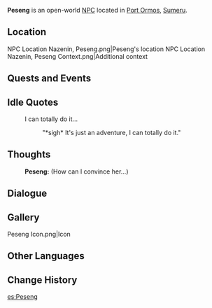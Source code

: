 {{Character Infobox
|type             = Open-World NPC
|image            = NPC Peseng.png
|realname         = <!-- Optional, if different from in-game name -->
|deceased         = <!-- Past (for deceased prior to events of the game) or free response -->
|region           = Sumeru
|location         = Sumeru
|affiliation      = 
|title            = 

|ancestry         = <!-- Clan/family -->
|father           = 
|mother           = 
|spouse           = Nazenin
|sibling          = 
|child            = 
|relative         = 

|voiceEN          = 
|voiceCN          = 
|voiceJP          = 
|dialoguereward   = 
}}
'''Peseng''' is an open-world [[NPC]] located in [[Port Ormos]], [[Sumeru]].

==Location==
<gallery>
NPC Location Nazenin, Peseng.png|Peseng's location
NPC Location Nazenin, Peseng Context.png|Additional context
</gallery>
<!--
==Profile==
Detailed story/lore information goes here.
''(To be added.)''

===Appearance===
Keep appearance section short and concise. Limit to 2 paragraphs with 3-4 sentences each.
''(To be added.)''
-->

==Quests and Events==
{{Quests and Events}}

==Idle Quotes==
{{Dialogue Start}}
: {{DIcon|Idle}} I can totally do it...
:: {{A|VO Peseng 01.ogg}} "*sigh* It's just an adventure, I can totally do it."
{{Dialogue End}}

==Thoughts==
{{All Schemes to Know Explanation|name=Peseng}}
{{Dialogue Start}}
:{{A|VO Peseng All Schemes to Know 01.ogg}} '''Peseng:''' (How can I convince her...)
{{Dialogue End}}

==Dialogue==
{{Transclude|Nazenin|Dialogue}}
<!--
==Event Dialogue==
===Event Name===
{{Dialogue Start}}
:'''{{subst:PAGENAME}}:'''
{{Dialogue End}}

==Trivia==
* 
-->
==Gallery==
<gallery>
Peseng Icon.png|Icon
</gallery>

==Other Languages==
{{Other Languages
|default_hidden = 1
|en      = Peseng
|zhs     = 帕森
|zhs_rm  = Pàsēn
|zht     = 帕森
|zht_rm  = Pàsēn
|ja      = ペーソン
|ja_rm   = Peeson
|ko      = 패슨
|es      = Peseng
|fr      = Peseng
|ru      = Песэн
|th      = Peseng
|vi      = Peseng
|de      = Peseng
|id      = Peseng
|pt      = Peseng
|tr      = Peseng
|it      = Peseng
}}

==Change History==
{{Change History|3.0}}
<!--
==References==
{{Reflist}}
-->

[[es:Peseng]]